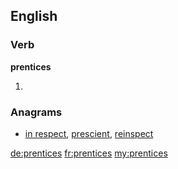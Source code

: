 ==English==

===Verb===
'''prentices'''

# {{third-person singular of|prentice}}

===Anagrams===
* [[in respect#English|in respect]], [[prescient#English|prescient]], [[reinspect#English|reinspect]]

[[de:prentices]]
[[fr:prentices]]
[[my:prentices]]
